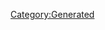 {{Database/Costume/CostumeInfo
 |ID=269
 |DivaId=4
 |PrismCostumeId=29
 |Enabled=2
 |SkillId=32
 |EODICFLJAKO=False
 |AGBPBDODKBK=1
 |HMCOGDICFNB=1
 |LevelMax=0
 |HGBJODBCJDA=0
 |EGLDFPILJLG=1
 |GLEEPAFMPLO=False
 |IIELLEPEEFH=6910
}}
[[Category:Generated]]
